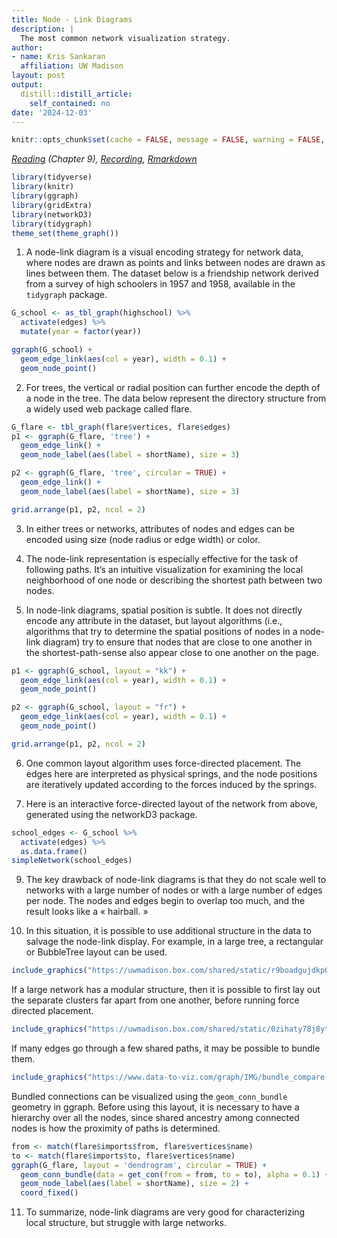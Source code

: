 ```yaml
---
title: Node - Link Diagrams
description: |
  The most common network visualization strategy.
author:
- name: Kris Sankaran
  affiliation: UW Madison
layout: post
output:
  distill::distill_article:
    self_contained: no
date: '2024-12-03'
---
```


```r
knitr::opts_chunk$set(cache = FALSE, message = FALSE, warning = FALSE, echo = TRUE)
```

_[Reading](https://search.library.wisc.edu/catalog/9911196629502121) (Chapter 9), [Recording](https://mediaspace.wisc.edu/media/Week%208%20%5B2%5D%20Node%20-%20Link%20Diagrams/1_3kbgjvps), [Rmarkdown](https://github.com/krisrs1128/stat436_notes/blob/main/notes/2024-12-27-week08-02.Rmd)_

```r
library(tidyverse)
library(knitr)
library(ggraph)
library(gridExtra)
library(networkD3)
library(tidygraph)
theme_set(theme_graph())
```

1. A node-link diagram is a visual encoding strategy for network data, where
nodes are drawn as points and links between nodes are drawn as lines between
them. The dataset below is a friendship network derived from a survey of high
schoolers in 1957 and 1958, available in the `tidygraph` package.

```r
G_school <- as_tbl_graph(highschool) %>%
  activate(edges) %>%
  mutate(year = factor(year))

ggraph(G_school) +
  geom_edge_link(aes(col = year), width = 0.1) +
  geom_node_point()
```

2. For trees, the vertical or radial position can further encode the depth of a
node in the tree. The data below represent the directory structure from a widely
used web package called flare.

```r
G_flare <- tbl_graph(flare$vertices, flare$edges)
p1 <- ggraph(G_flare, 'tree') + 
  geom_edge_link() +
  geom_node_label(aes(label = shortName), size = 3)

p2 <- ggraph(G_flare, 'tree', circular = TRUE) + 
  geom_edge_link() +
  geom_node_label(aes(label = shortName), size = 3)

grid.arrange(p1, p2, ncol = 2)
```

3. In either trees or networks, attributes of nodes and edges can be encoded
using size (node radius or edge width) or color.

4. The node-link representation is especially effective for the task of
following paths. It’s an intuitive visualization for examining the local
neighborhood of one node or describing the shortest path between two nodes.

5. In node-link diagrams, spatial position is subtle. It does not directly
encode any attribute in the dataset, but layout algorithms (i.e., algorithms
that try to determine the spatial positions of nodes in a node-link diagram) try
to ensure that nodes that are close to one another in the shortest-path-sense
also appear close to one another on the page.

```r
p1 <- ggraph(G_school, layout = "kk") +
  geom_edge_link(aes(col = year), width = 0.1) +
  geom_node_point()

p2 <- ggraph(G_school, layout = "fr") +
  geom_edge_link(aes(col = year), width = 0.1) +
  geom_node_point()

grid.arrange(p1, p2, ncol = 2)
```


6. One common layout algorithm uses force-directed placement. The edges here are
interpreted as physical springs, and the node positions are iteratively updated
according to the forces induced by the springs.

7. Here is an interactive force-directed layout of the network from above,
generated using the networkD3 package.

```r
school_edges <- G_school %>%
  activate(edges) %>%
  as.data.frame()
simpleNetwork(school_edges)
```

9. The key drawback of node-link diagrams is that they do not scale well to
networks with a large number of nodes or with a large number of edges per node.
The nodes and edges begin to overlap too much, and the result looks like a
« hairball. »

10. In this situation, it is possible to use additional structure in the data to
salvage the node-link display. For example, in a large tree, a rectangular or
BubbleTree layout can be used.
	
	
```r
include_graphics("https://uwmadison.box.com/shared/static/r9boadgujdkp0xy3hk23n6j2ri13yh6h.png")
```
	
If a large network has a modular structure, then it is possible to first lay out the separate clusters far apart from one another, before running force directed placement.
	
```r
include_graphics("https://uwmadison.box.com/shared/static/0zihaty78j8ytmdjwlqetbxpjzbrz8k6.png")
```

If many edges go through a few shared paths, it may be possible to bundle them.

```r
include_graphics("https://www.data-to-viz.com/graph/IMG/bundle_compare.png")
```

Bundled connections can be visualized using the `geom_conn_bundle` geometry in
ggraph. Before using this layout, it is necessary to have a hierarchy over all
the nodes, since shared ancestry among connected nodes is how the proximity of
paths is determined.
	
```r
from <- match(flare$imports$from, flare$vertices$name)
to <- match(flare$imports$to, flare$vertices$name)
ggraph(G_flare, layout = 'dendrogram', circular = TRUE) + 
  geom_conn_bundle(data = get_con(from = from, to = to), alpha = 0.1) + 
  geom_node_label(aes(label = shortName), size = 2) +
  coord_fixed()
```
	
11. To summarize, node-link diagrams are very good for characterizing local
structure, but struggle with large networks.
